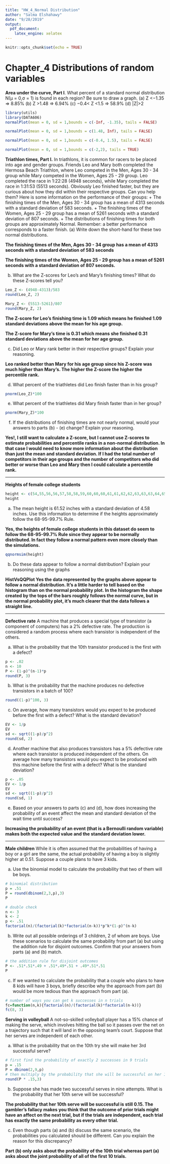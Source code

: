 ```yaml
---
title: "HW_4_Normal Distribution"
author: "Salma Elshahawy"
date: "9/28/2019"
output:
  pdf_document:
    latex_engine: xelatex
---
```


```r
knitr::opts_chunk$set(echo = TRUE)
```

# Chapter_4 Distributions of random variables

**Area under the curve, Part I**. What percent of a standard normal distribution N(μ = 0,σ = 1) is
found in each region? Be sure to draw a graph.
(a) Z <−1.35 => 8.85%
(b) Z >1.48 => 6.94%
(c) −0.4< Z <1.5 => 58.9%
(d) |Z|>2 

```r
library(utils)
library(DATA606)
normalPlot(mean = 0, sd = 1,bounds = c(-Inf, -1.35), tails = FALSE)
```

```r
normalPlot(mean = 0, sd = 1,bounds = c(1.48, Inf), tails = FALSE)
```

```r
normalPlot(mean = 0, sd = 1,bounds = c(-0.4, 1.5), tails = FALSE)
```

```r

normalPlot(mean = 0, sd = 1,bounds = c(-2,2), tails = TRUE)

```

**Triathlon times, Part I.** In triathlons, it is common for racers to be placed into age and gender groups. Friends Leo and Mary both completed the Hermosa Beach Triathlon, where Leo competed in the Men, Ages 30 - 34 group while Mary competed in the Women, Ages 25 - 29 group. Leo completed the race in 1:22:28 (4948 seconds), while Mary completed the race in 1:31:53 (5513 seconds). Obviously Leo finished faster, but they are curious about how they did within their respective groups. Can you help them? Here is some information on the performance of their groups:
+ The finishing times of the Men, Ages 30 - 34 group has a mean of 4313 seconds with a standard deviation of 583 seconds.
+ The finishing times of the Women, Ages 25 - 29 group has a mean of 5261 seconds with a standard deviation of 807 seconds.
+ The distributions of finishing times for both groups are approximately Normal. Remember: a better performance corresponds to a faster finish.
(a) Write down the short-hand for these two normal distributions.

**The finishing times of the Men, Ages 30 - 34 group has a mean of 4313 seconds with a standard deviation of 583 seconds**

**The finishing times of the Women, Ages 25 - 29 group has a mean of 5261 seconds with a standard deviation of 807 seconds.**

(b) What are the Z-scores for Leo’s and Mary’s finishing times? What do these Z-scores tell you?

```r
Leo_Z <- (4948-4313)/583
round(Leo_Z, 2)
```

```r
Mary_Z <- (5513-5261)/807
round(Mary_Z, 2)
```

**The Z-score for Leo’s finishing time is 1.09 which means he finished 1.09 standard deviations above the mean for his age group.**

**The Z-score for Mary’s time is 0.31 which means she finished 0.31 standard deviations above the mean for her age group.**

(c) Did Leo or Mary rank better in their respective groups? Explain your reasoning.

**Leo ranked better than Mary for his age group since his Z-score was much higher than Mary’s. The higher the Z-score the higher the percentile rank.**

(d) What percent of the triathletes did Leo finish faster than in his group?

```r
pnorm(Leo_Z)*100
```


(e) What percent of the triathletes did Mary finish faster than in her group?

```r
pnorm(Mary_Z)*100
```


(f) If the distributions of finishing times are not nearly normal, would your answers to parts (b) - (e) change?
Explain your reasoning.

**Yes!, I still want to calculate a Z-score, but I cannot use Z-scores to estimate probabilities and percentile ranks in a non-normal distribution. In that case I would need to know more information about the distribution than just the mean and standard deviation. If I had the total number of competitors in their age groups and the number of competitors who did better or worse than Leo and Mary then I could calculate a percentile rank.**

****

**Heights of female college students**

```r
height <- c(54,55,56,56,57,58,58,59,60,60,60,61,61,62,62,63,63,63,64,65,65,67,67,69,73)
height
```

(a) The mean height is 61.52 inches with a standard deviation of 4.58 inches. Use this information to determine if the heights approximately follow the 68-95-99.7% Rule.

**Yes, the heights of female college students in this dataset do seem to follow the 68-95-99.7% Rule since they appear to be normally distributed. In fact they follow a normal pattern even more closely than the simulations.**

```r
qqnormsim(height)
```

(b) Do these data appear to follow a normal distribution? Explain your reasoning using the graphs

**HistVsQQPlot
Yes the data represented by the graphs above appear to follow a normal distribution. It’s a little harder to tell based on the histogram than on the normal probability plot. In the histogram the shape created by the tops of the bars roughly follows the normal curve, but in the normal probability plot, it’s much clearer that the data follows a straight line.**

***********

**Defective rate**
A machine that produces a special type of transistor (a component of computers) has a 2% defective rate. The production is considered a random process where each transistor is independent of the others.

(a) What is the probability that the 10th transistor produced is the first with a defect?

```r
p <- .02
n <- 10
P <- (1-p)^(n-1)*p
round(P, 3)
```

(b) What is the probability that the machine produces no defective transistors in a batch of 100?

```r
round((1-p)^100, 3)
```

(c) On average, how many transistors would you expect to be produced before the first with a
defect? What is the standard deviation?

```r
EV <- 1/p
EV
sd <- sqrt((1-p)/p^2)
round(sd, 2)
```

(d) Another machine that also produces transistors has a 5% defective rate where each transistor is produced independent of the others. On average how many transistors would you expect to be produced with this machine before the first with a defect? What is the standard deviation?

```r
p <- .05
EV <- 1/p
EV
sd <- sqrt((1-p)/p^2)
round(sd, 1)
```

(e) Based on your answers to parts (c) and (d), how does increasing the probability of an event affect the mean and standard deviation of the wait time until success?

**Increasing the probability of an event (that is a Bernoulli random variable) makes both the expected value and the standard deviation lower.**

******

**Male children**
While it is often assumed that the probabilities of having a boy or a girl are the same, the actual probability of having a boy is slightly higher at 0.51. Suppose a couple plans to have 3 kids.

(a) Use the binomial model to calculate the probability that two of them will be boys.

```r
# binomial distribution
p = .51
P = round(dbinom(2,3,p),3)
P
```

```r
# double check
n <- 3
k <- 2
p <- .51
factorial(n)/(factorial(k)*factorial(n-k))*p^k*(1-p)^(n-k)
```

(b) Write out all possible orderings of 3 children, 2 of whom are boys. Use these scenarios to calculate the same probability from part (a) but using the addition rule for disjoint outcomes. Confirm that your answers from parts (a) and (b) match.


```r
# the addition rule for disjoint outcomes
P <- .51*.51*.49 + .51*.49*.51 + .49*.51*.51
P
```

(c) If we wanted to calculate the probability that a couple who plans to have 8 kids will have 3 boys, briefly describe why the approach from part (b) would be more tedious than the approach from part (a).

```r
# number of ways you can get k successes in n trials
fc=function(n,k){factorial(n)/(factorial(k)*factorial(n-k))}
fc(8, 3)
```

**Serving in volleyball**
A not-so-skilled volleyball player has a 15% chance of making the serve, which involves hitting the ball so it passes over the net on a trajectory such that it will land in the opposing team’s court. Suppose that her serves are independent of each other.

(a) What is the probability that on the 10th try she will make her 3rd successful serve?

```r
# first find the probability of exactly 2 successes in 9 trials
p = .15
P = dbinom(2,9,p)
# then multiply by the probability that she will be successful on her 10th try
round(P * .15,3)
```

(b) Suppose she has made two successful serves in nine attempts. What is the probability that her 10th serve will be successful?

**The probability that her 10th serve will be successful is still 0.15. The gambler’s fallacy makes you think that the outcome of prior trials might have an affect on the next trial, but if the trials are independent, each trial has exactly the same probability as every other trial.**

(c) Even though parts (a) and (b) discuss the same scenario, the probabilities you calculated should be different. Can you explain the reason for this discrepancy?

**Part (b) only asks about the probability of the 10th trial whereas part (a) asks about the joint probability of all of the first 10 trials.**